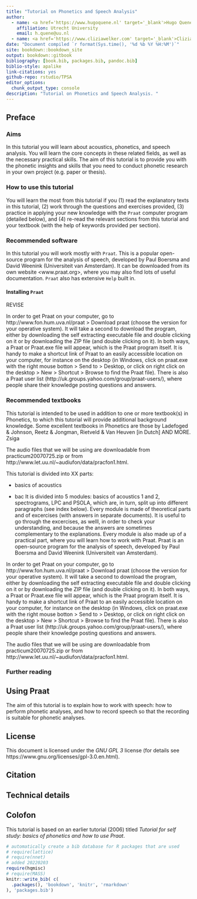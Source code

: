 ```yaml
--- 
title: "Tutorial on Phonetics and Speech Analysis"
author: 
  - name: <a href='https://www.hugoquene.nl' target='_blank'>Hugo Quené</a>
    affiliation: Utrecht University
    email: h.quene@uu.nl
  - name: <a href='https://www.cliziawelker.com' target='_blank'>Clizia Welker</a>
date: "Document compiled `r format(Sys.time(), '%d %b %Y %H:%M')`"
site: bookdown::bookdown_site
output: bookdown::gitbook
bibliography: [book.bib, packages.bib, pandoc.bib]
biblio-style: apalike
link-citations: yes
github-repo: rstudio/TPSA
editor_options:
  chunk_output_type: console
description: "Tutorial on Phonetics and Speech Analysis. "
---
```


## Preface

### Aims

In this tutorial you will learn about acoustics, phonetics, and speech analysis. 
You will learn the core concepts in these related fields, as well as the necessary practical skills. 
The aim of this tutorial is to provide you with the phonetic insights and skills that you need to conduct phonetic research in your own project (e.g. paper or thesis). 

### How to use this tutorial 

You will learn the most from this tutorial if you (1) read the explanatory texts in this tutorial, (2) work through the questions and exercises provided, (3) practice in applying your new knowledge with the `Praat` computer program (detailed below), and (4) re-read the relevant sections from this tutorial and your textbook (with the help of keywords provided per section). 

### Recommended software

In this tutorial you will work mostly with `Praat`. This is a popular open-source program for the analysis of speech, developed by Paul Boersma and David Weenink (Universiteit van Amsterdam). It can be downloaded from its own website <www.praat.org>, where you may also find lots of useful documentation. `Praat` also has extensive `Help` built in. 

#### Installing `Praat`

REVISE 

In order to get Praat on your computer, go to http://www.fon.hum.uva.nl/praat > Download praat (choose the version for your operative system). It will take a second to download the program, either by downloading the self extracting executable file and double clicking on it or by downloading the ZIP file (and double clicking on it). In both ways, a Praat or Praat.exe file will appear, which is the Praat program itself. It is handy to make a shortcut link of Praat to an easily accessible location on your computer, for instance on the desktop (in Windows, click on praat.exe with the right mouse botton > Send to > Desktop, or click on right click on the desktop > New > Shortcut > Browse to find the Praat file). There is also a Praat user list (http://uk.groups.yahoo.com/group/praat-users/), where people share their knowledge posting questions and answers.

### Recommended textbooks

This tutorial is intended to be used in addition to one or more textbook(s) in Phonetics, to which this tutorial will provide additional background knowledge. Some excellent textbooks in Phonetics are those by 
Ladefoged & Johnson, Reetz & Jongman, Rietveld & Van Heuven [in Dutch] AND MORE. Zsiga 


The audio files that we will be using are downloadable from
practicum20070725.zip
or from
http://www.let.uu.nl/~audiufon/data/pracfon1.html. 

This tutorial is divided into XX parts:

- basics of acoustics

- bac
It is divided into 5 modules: basics of acoustics 1 and 2, spectrograms, LPC and PSOLA, which are, in turn, split up into different paragraphs (see index below). Every module is made of theoretical parts and of excercises (with answers in separate documents). It is useful to go through the excercises, as welll, in order to check your understanding, and because the answers are sometimes complementary to the explanations. Every module is also made up of a practical part, where you will learn how to work with Praat. Praat  is an open-source program for the analysis of speech, developed by Paul Boersma and David Weenink (Universiteit van Amsterdam).

In order to get Praat on your computer, go to http://www.fon.hum.uva.nl/praat > Download praat (choose the version for your operative system). It will take a second to download the program, either by downloading the self extracting executable file and double clicking on it or by downloading the ZIP file (and double clicking on it). In both ways, a Praat or Praat.exe file will appear, which is the Praat program itself. It is handy to make a shortcut link of Praat to an easily accessible location on your computer, for instance on the desktop (in Windows, click on praat.exe with the right mouse botton > Send to > Desktop, or click on right click on the desktop > New > Shortcut > Browse to find the Praat file). There is also a Praat user list (http://uk.groups.yahoo.com/group/praat-users/), where people share their knowledge posting questions and answers.

The audio files that we will be using are downloadable from
practicum20070725.zip
or from
http://www.let.uu.nl/~audiufon/data/pracfon1.html. 

### Further reading

## Using Praat

The aim of this tutorial is to explain how to work with speech: how to perform phonetic analyses, and how to record speech so that the recording is suitable for phonetic analyses. 


## License {-}

This document is licensed under the _GNU GPL 3_ license (for details see 
https://www.gnu.org/licenses/gpl-3.0.en.html). 

## Citation {-}


## Technical details {-}


## Colofon {-}

This tutorial is based on an earlier tutorial (2006) titled <cite>Tutorial for self study:
basics of phonetics and how to use Praat</cite>. 

```r
# automatically create a bib database for R packages that are used 
# require(lattice)
# require(nnet)
# added 20220203
require(hqmisc)
# require(MASS)
knitr::write_bib( c(
  .packages(), 'bookdown', 'knitr', 'rmarkdown'
), 'packages.bib')
```
